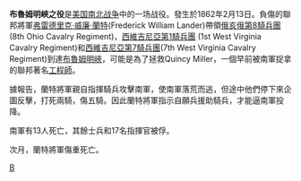 {{Unreferenced|time=2017-07-04T01:41:26+00:00}}'''布魯姆明峽之役'''是[[美国|美国]][[南北战争|南北战争]]中的一场战役。發生於1862年2月13日。負傷的聯邦將軍[[弗雷德里克‧威廉‧蘭特|弗雷德里克‧威廉‧蘭特]](Frederick William Lander)帶領[[俄亥俄第8騎兵團|俄亥俄第8騎兵團]](8th Ohio Cavalry Regiment)，[[西維吉尼亞第1騎兵團|西維吉尼亞第1騎兵團]] (1st West Virginia Cavalry Regiment)和[[西維吉尼亞第7騎兵團|西維吉尼亞第7騎兵團]](7th West Virginia Cavalry Regiment)到達[[布魯姆明峽|布魯姆明峽]]，可能是為了拯救Quincy Miller，一個早前被南軍捉拿的聯邦著名[[工程師|工程師]]。

據報告，蘭特將軍親自指揮騎兵攻擊南軍，使南軍落荒而逃，但途中他們停下來企圖反擊，打死兩騎，傷五騎。因此蘭特將軍指示自願兵援助騎兵，才能逼南軍投降。

南軍有13人死亡，其餘士兵和17名指揮官被俘。

次月，蘭特將軍傷重死亡。

[[Category:南北戰爭戰役|B]]